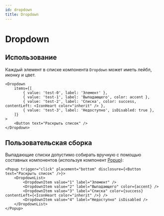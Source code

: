 ```yaml
---
id: dropdown
title: Dropdown
---
```



# Dropdown
<Description name="Dropdown" />
<PropsTable name="Dropdown" />

## Использование
Каждый элемент в списке компонента `Dropdown` может иметь лейбл, иконку и цвет.
```tsx live
<Dropdown
    items={[
        { value: 'test-0', label: 'Элемент' },
        { value: 'test-1', label: 'Выпадающего', color: accent },
        { value: 'test-2', label: 'Списка', color: success, contentLeft: <IconHeart color="inherit" /> },
        { value: 'test-3', label: 'Недоступно', isDisabled: true },
    ]}
>
    <Button text="Раскрыть список" />
</Dropdown>
```

## Пользовательская сборка
Выпадающие списки допустимо собирать вручную с помощью составных компонентов (используя компонент [Popup](./popup)):
```tsx live
<Popup trigger="click" placement="bottom" disclosure={<Button text="Раскрыть список" />}>
    <DropdownList>
        <DropdownItem value="1" label="Элемент" />
        <DropdownItem value="2" label="Выпадающего" color={accent} />
        <DropdownItem value="3" label="Списка" color={success} contentLeft={<IconHeart color="inherit" />} />
        <DropdownItem value="4" label="Недоступно" isDisabled />
    </DropdownList>
</Popup>
```

